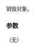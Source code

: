 {{cpp/error/error_category/title|~error_category}}
{{cpp/error/error_category/navbar}}
{{ddcl | since=c++11 | 1=
virtual ~error_category();
}}

销毁对象。

===参数===
（无）

{{langlinks|de|en|es|fr|it|ja|pt|ru}}